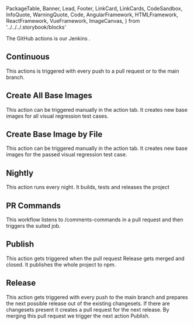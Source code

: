   PackageTable,
  Banner,
  Lead,
  Footer,
  LinkCard,
  LinkCards,
  CodeSandbox,
  InfoQuote,
  WarningQuote,
  Code,
  AngularFramework,
  HTMLFramework,
  ReactFramework,
  VueFramework,
  ImageCanvas,
} from '../../../.storybook/blocks'

<Meta title="Development/Contributing/How to work with GitHub Actions" />

<Banner label="How to work with GitHub Actions" section="Contributing" />

The GitHub actions is our Jenkins .

## Continuous

This actions is triggered with every push to a pull request or to the main branch.

## Create All Base Images

This action can be triggered manually in the action tab. It creates new base images for all visual regression test cases.

## Create Base Image by File

This action can be triggered manually in the action tab. It creates new base images for the passed visual regression test case.

## Nightly

This action runs every night. It builds, tests and releases the project

## PR Commands

This workflow listens to /comments-commands in a pull request and then triggers the suited job.

## Publish

This action gets triggered when the pull request Release gets merged and closed. It publishes the whole project to npm.

## Release

This action gets triggered with every push to the main branch and prepares the next possible release out of the existing changesets. If there are changesets present it creates a pull request for the next release. By merging this pull request we trigger the next action Publish.
